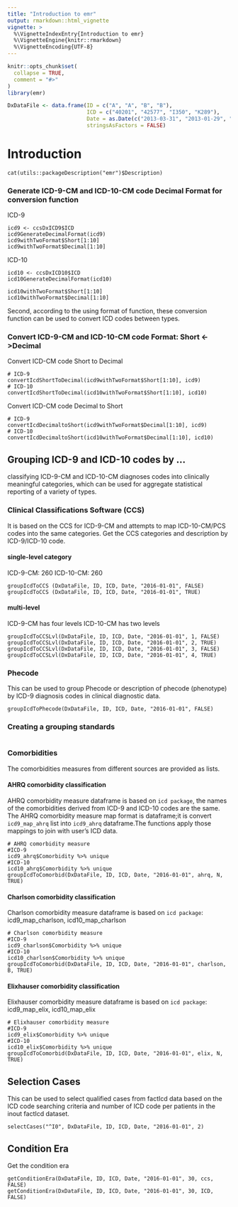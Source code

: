 ```yaml
---
title: "Introduction to emr"
output: rmarkdown::html_vignette
vignette: >
  %\VignetteIndexEntry{Introduction to emr}
  %\VignetteEngine{knitr::rmarkdown}
  %\VignetteEncoding{UTF-8}
---
```


```r
knitr::opts_chunk$set(
  collapse = TRUE,
  comment = "#>"
)
library(emr)

DxDataFile <- data.frame(ID = c("A", "A", "B", "B"),
                         ICD = c("40201", "42577", "I350", "K289"),
                         Date = as.Date(c("2013-03-31", "2013-01-29", "2016-03-10", "2016-03-10")),
                         stringsAsFactors = FALSE)
```
# Introduction
```
cat(utils::packageDescription("emr")$Description)
```
### Generate ICD-9-CM and ICD-10-CM code Decimal Format for conversion function
ICD-9
```
icd9 <- ccsDxICD9$ICD
icd9GenerateDecimalFormat(icd9)
icd9withTwoFormat$Short[1:10]
icd9withTwoFormat$Decimal[1:10]
```
ICD-10
```
icd10 <- ccsDxICD10$ICD
icd10GenerateDecimalFormat(icd10)

icd10withTwoFormat$Short[1:10]
icd10withTwoFormat$Decimal[1:10]
```
Second, according to the using format of function, these conversion function can be used to convert ICD codes between types.

### Convert ICD-9-CM and ICD-10-CM code Format: Short <->Decimal
Convert ICD-CM code Short to Decimal
```
# ICD-9
convertIcdShortToDecimal(icd9withTwoFormat$Short[1:10], icd9)
# ICD-10
convertIcdShortToDecimal(icd10withTwoFormat$Short[1:10], icd10)
```
Convert ICD-CM code Decimal to Short
```
# ICD-9
convertIcdDecimaltoShort(icd9withTwoFormat$Decimal[1:10], icd9)
# ICD-10
convertIcdDecimaltoShort(icd10withTwoFormat$Decimal[1:10], icd10)
```
## Grouping ICD-9 and ICD-10 codes by ...
classifying ICD-9-CM and ICD-10-CM diagnoses codes into clinically meaningful categories, which can be used for aggregate statistical reporting of a variety of types.

### Clinical Classifications Software (CCS)
It is based on the CCS for ICD-9-CM and attempts to map ICD-10-CM/PCS codes into the same categories. Get the CCS categories and description by ICD-9/ICD-10 code.

#### single-level category
ICD-9-CM: 260
ICD-10-CM: 260
```
groupIcdToCCS (DxDataFile, ID, ICD, Date, "2016-01-01", FALSE)
groupIcdToCCS (DxDataFile, ID, ICD, Date, "2016-01-01", TRUE)
```
#### multi-level
ICD-9-CM has four levels
ICD-10-CM has two levels
```
groupIcdToCCSLvl(DxDataFile, ID, ICD, Date, "2016-01-01", 1, FALSE)
groupIcdToCCSLvl(DxDataFile, ID, ICD, Date, "2016-01-01", 2, TRUE)
groupIcdToCCSLvl(DxDataFile, ID, ICD, Date, "2016-01-01", 3, FALSE)
groupIcdToCCSLvl(DxDataFile, ID, ICD, Date, "2016-01-01", 4, TRUE)
```
### Phecode
This can be used to group Phecode or description of phecode (phenotype) by ICD-9 diagnosis codes in clinical diagnostic data.
```
groupIcdToPhecode(DxDataFile, ID, ICD, Date, "2016-01-01", FALSE)
```
### Creating a grouping standards
```
```
### Comorbidities
The comorbidities measures from different sources are provided as lists.

#### AHRQ comorbidity classification
AHRQ comorbidity measure dataframe is based on `icd package`, the names of the comorbidities derived from ICD-9 and ICD-10 codes are the same.
The AHRQ comorbidity measure map format is dataframe;it is convert `icd9_map_ahrq` list into `icd9_ahrq` dataframe.The functions apply those mappings to join with user's ICD data.
```
# AHRQ comorbidity measure
#ICD-9
icd9_ahrq$Comorbidity %>% unique
#ICD-10
icd10_ahrq$Comorbidity %>% unique
groupIcdToComorbid(DxDataFile, ID, ICD, Date, "2016-01-01", ahrq, N, TRUE)
```
#### Charlson comorbidity classification
Charlson comorbidity measure dataframe is based on `icd package`: icd9_map_charlson, icd10_map_charlson
```
# Charlson comorbidity measure
#ICD-9
icd9_charlson$Comorbidity %>% unique
#ICD-10
icd10_charlson$Comorbidity %>% unique
groupIcdToComorbid(DxDataFile, ID, ICD, Date, "2016-01-01", charlson, B, TRUE)
```
#### Elixhauser comorbidity classification
Elixhauser comorbidity measure dataframe is based on `icd package`: icd9_map_elix, icd10_map_elix
```
# Elixhauser comorbidity measure
#ICD-9
icd9_elix$Comorbidity %>% unique
#ICD-10
icd10_elix$Comorbidity %>% unique
groupIcdToComorbid(DxDataFile, ID, ICD, Date, "2016-01-01", elix, N, TRUE)
```
## Selection Cases
This can be used to select qualified cases from factIcd data based on the ICD code searching criteria and number of ICD code per patients in the inout factIcd dataset.
```
selectCases("^I0", DxDataFile, ID, ICD, Date, "2016-01-01", 2)
```
## Condition Era
Get the condition era
```
getConditionEra(DxDataFile, ID, ICD, Date, "2016-01-01", 30, ccs, FALSE)
getConditionEra(DxDataFile, ID, ICD, Date, "2016-01-01", 30, ICD, FALSE)
```
